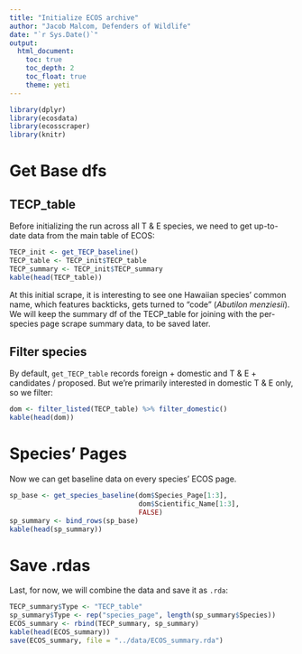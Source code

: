 ```yaml
---
title: "Initialize ECOS archive"
author: "Jacob Malcom, Defenders of Wildlife"
date: "`r Sys.Date()`"
output: 
  html_document:
    toc: true
    toc_depth: 2
    toc_float: true
    theme: yeti
---
```


```r
library(dplyr)
library(ecosdata)
library(ecosscraper)
library(knitr)
```

# Get Base dfs

## TECP_table

Before initializing the run across all T & E species, we need to get up-to-date
data from the main table of ECOS:

```r
TECP_init <- get_TECP_baseline()
TECP_table <- TECP_init$TECP_table
TECP_summary <- TECP_init$TECP_summary
kable(head(TECP_table))
```

At this initial scrape, it is interesting to see one Hawaiian species' common
name, which features backticks, gets turned to "code" (_Abutilon menziesii_). 
We will keep the summary df of the TECP_table for joining with the per-species 
page scrape summary data, to be saved later.

## Filter species

By default, `get_TECP_table` records foreign + domestic and T & E + candidates /
proposed. But we're primarily interested in domestic T & E only, so we filter:

```r
dom <- filter_listed(TECP_table) %>% filter_domestic()
kable(head(dom))
```

# Species' Pages

Now we can get baseline data on every species' ECOS page.

```r
sp_base <- get_species_baseline(dom$Species_Page[1:3], 
                                dom$Scientific_Name[1:3], 
                                FALSE)
sp_summary <- bind_rows(sp_base)
kable(head(sp_summary))
```

# Save .rdas

Last, for now, we will combine the data and save it as `.rda`:

```r
TECP_summary$Type <- "TECP_table"
sp_summary$Type <- rep("species_page", length(sp_summary$Species))
ECOS_summary <- rbind(TECP_summary, sp_summary)
kable(head(ECOS_summary))
save(ECOS_summary, file = "../data/ECOS_summary.rda")
```
